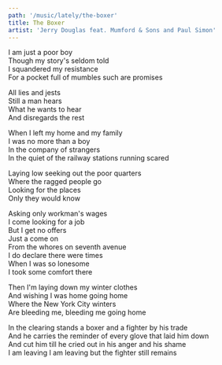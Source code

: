 ```yaml
---
path: '/music/lately/the-boxer'
title: The Boxer
artist: 'Jerry Douglas feat. Mumford & Sons and Paul Simon'
---
```



<SpotifyEmbed url="https://open.spotify.com/embed/track/5sqhKYHmQSGmGWzrgyL2nc" />

I am just a poor boy  
Though my story's seldom told  
I squandered my resistance  
For a pocket full of mumbles such are promises

All lies and jests  
Still a man hears  
What he wants to hear  
And disregards the rest

When I left my home and my family  
I was no more than a boy  
In the company of strangers  
In the quiet of the railway stations running scared

Laying low seeking out the poor quarters  
Where the ragged people go  
Looking for the places  
Only they would know

Asking only workman's wages  
I come looking for a job  
But I get no offers  
Just a come on  
From the whores on seventh avenue  
I do declare there were times  
When I was so lonesome  
I took some comfort there

Then I'm laying down my winter clothes  
And wishing I was home going home  
Where the New York City winters  
Are bleeding me, bleeding me going home

In the clearing stands a boxer and a fighter by his trade  
And he carries the reminder of every glove that laid him down  
And cut him till he cried out in his anger and his shame  
I am leaving I am leaving but the fighter still remains
